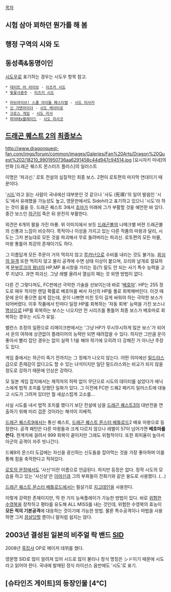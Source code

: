 [[목차]]
== 시험 삼아 꾀하던 뭔가를 해 봄 ==
== 행정 구역의 시와 도 ==
== 동성족&동명이인 ==
[[시도우]]로 표기하는 경우는 시도우 항목 참고.

 * [[데이트 어 라이브]] - [[이츠카 시도]]
 * [[벚꽃사중주]] - [[미즈키 시도]]

 * [[러브라이브! 스쿨 아이돌 페스티벌]] - [[시도 미사키]]
 * [[신 가면라이더]] - [[시도 케이타로]]
 * [[크로스 게임]] - [[시도 리사]]
 * [[하야테x블레이드]] - [[시도 미사코]]

== [[드래곤 퀘스트 2]]의 [[최종보스]] ==
http://www.dragonquest-fan.com/imgs/forum/common/images/Galeries/Fan%20Arts/Dragon%20Quest%202/18210_9901950736aa6291458c44d947c94514.jpg
[요시자키 미네]의 만화 [드래곤 퀘스트 몬스터즈 플러스]의 일러스트

이명은 '파괴신.' 로토 전설의 실질적인 최종 보스. 2편이 로토편의 마지막 연대이기 때문이다.

'[[시드]]'라고 읽는 사람이 국내에선 대부분인 것 같으나 '사도 (死導)'의 일어 발음인 '시도'에서 유래했을 가능성도 높고, 영문판에서도 Sidoh라고 표기하고 있으니 '시도'라 하는 것이 옳을 듯. 드래곤 퀘스트 3에서 [[조마]]가 미래에 그가 부활할 것을 예언한 바 있다. 중간 보스인 [[하곤]]이 죽은 뒤 완전히 부활한다. 

외견은 6개의 팔을 가진 마룡. 위 이미지에서 보듯 [[드래곤볼]]의 나메크별 버젼 드래곤볼의 신룡과 느낌이 비슷하다. 목적이나 이성을 가지고 있는 다른 작품의 마왕과 달리, 시도는 그저 본능대로 모든 것을 파괴해서 무로 돌려버리는 파괴신. 로토편의 모든 마물, 마왕 통틀어 최강의 존재이기도 하다.

그 이름답게 모든 주문이 거의 먹히지 않고 [[루카난]]으로 수비를 내리는 것도 불가능. [[회심의 일격]] 또한 먹히지 않고 물리 공격에 수면 상태 이상이 붙으며, 꼬리와 날개로 절묘하게 [[문부르크의 왕녀]]의 HP,MP 표시창을 가리는 등(?) 말도 안 되는 사기 특수 능력을 고루 지녔다. 과연 파괴신. 그냥 레벨 올려서 열심히 패는 것 외엔 방법이 없다.

다른 건 그렇다쳐도, FC판에선 극악한 기술을 선보이는데 바로 '[[베호마]]'. HP는 255 정도로 매우 적지만 랜덤 확률로 베호마를 써서 자신의 HP를 풀로 회복해버린다. 이것 때문에 운이 좋으면 쉽게 잡는데, 운이 나쁘면 미친 듯이 길게 싸워야 하는 극악한 보스가 되어버렸다. 이후 작품에서 턴마다 일정 HP를 회복하는 '자동 회복' 능력을 가진 보스나 [[명상]]으로 HP를 회복하는 보스는 나오지만 전 시리즈를 통틀어 최종 보스가 베호마로 회복하는 경우는 시도가 유일.

밸런스 조정의 일환으로 리메이크판에서는 '그냥 HP가 무시무시하게 많은 보스'가 되어서 운의 여하에 상관없이 플레이어의 능력만 되면 때려잡을 수 있다. 하지만 그만큼 운이 좋아서 빨리 잡던 경우는 없이 실력 1:1을 해야 하기에 오히려 더 강해진 거 아니냔 주장도 있다.

게임 중에서는 하곤이 죽기 전까지는 그 정체가 나오지 않는다. 어떤 의미에선 [[밀드라스]] 급으로 존재감이 없다고도 할 수 있는 녀석이지만 일단 밀드라스와는 비교가 되지 않을 정도로 강하기 때문에 인상은 강하다.

모 일본 게임 잡지에서는 제작자의 허락 없이 무단으로 시도의 데이터를 실었다가 에닉스에게 법적 조치를 당했던 일화가 있다. 그 이전에 FC판 드퀘2 패키지 일러스트에 대놓고 시도가 그려져 있더만 뭘 새삼스럽게 고소를...

사실 시도를 내서 법적 조치를 했다기 보단 전설에 남을 [[드래곤 퀘스트3]]의 대반전을 연출하기 위해 미리 겁준 것이라는 해석이 지배적.

[[드래곤 퀘스트9]]에서는 통신 퀘스트, [[드래곤 퀘스트 몬스터 배틀로드]]2 배포 마왕으로 등장한다. 공격 패턴은 다른 마왕들과 크게 다르지 않으나 레벨이 57이 넘어가면 '''베호마를 쓴다.''' 한계치에 걸려서 999 회복이 끝이지만 그래도 위협적이다. 또한 회피율이 높아서 아군의 공격이 자주 빗나간다.

드퀘9의 몬스터 도감에는 자신을 광신하는 신도들을 잡아먹는 것을 가장 좋아하며 이를 통해 힘을 축적한다고 적혀있다.

[[로토의 문장]]에서도 '사신'이란 이름으로 언급된다. 하지만 등장은 없다. 정작 시도의 모습을 하고 있는 '사신상'은 [[이마신]]과 그의 부화들이 전화기와 같은 용도로 사용했다. (…)

{{{#!html
<object width="560" height="340"><param name="movie" value="http://www.youtube.com/v/5IKhmztIPps?fs=1&amp;hl=ja_JP&amp;rel=0"></param><param name="allowFullScreen" value="true"></param><param name="allowscriptaccess" value="always"></param><embed src="http://www.youtube.com/v/5IKhmztIPps?fs=1&amp;hl=ja_JP&amp;rel=0" type="application/x-shockwave-flash" allowscriptaccess="always" allowfullscreen="true" width="560" height="340"></embed></object>}}}

[[드래곤 퀘스트 몬스터 배틀로드]]에서는 필살기로 [[지고데인]]을 사용한다.

이렇게 강력한 존재이지만, 딱 한 가지 능욕플레이가 가능한 방법이 있다. 바로 [[위험한 수영복]]을 장착하고 평타를 유도해 ALL MISS를 내는 것인데, 위험한 수영복의 효능이 '''모든 적의 기본공격'''에 대응하는 것이기에 가능한 방법. 물론 특수공격이나 마법을 사용하면 그저 [[끔살]]당할 뿐이니 말처럼 쉽지는 않다.

== 2003년 결성된 일본의 비주얼 락 밴드 [[SID]] ==
2008년 [[흑집사]] OP로 메이저 데뷔를 했다.

영문명 SID로 많이 알려져 있어 시드로 많이 불리나 정식 명칭은 シド이기 때문에 시도라고 읽어야 한다. 국내에 발매된 정식 라이선스 음반에도 '시도'로 표기.

== [슈타인즈 게이트]의 등장인물 [4℃] ==
